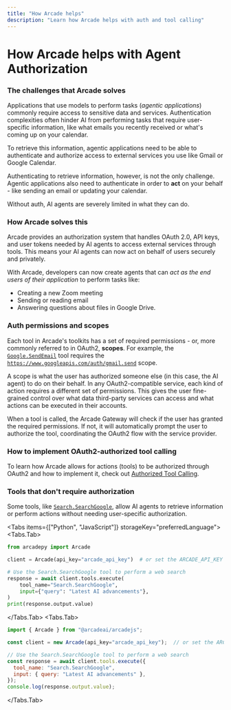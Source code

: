```yaml
---
title: "How Arcade helps"
description: "Learn how Arcade helps with auth and tool calling"
---
```


# How Arcade helps with Agent Authorization

### The challenges that Arcade solves

Applications that use models to perform tasks (_agentic applications_) commonly require access to sensitive data and services. Authentication complexities often hinder AI from performing tasks that require user-specific information, like what emails you recently received or what's coming up on your calendar.

To retrieve this information, agentic applications need to be able to authenticate and authorize access to external services you use like Gmail or Google Calendar.

Authenticating to retrieve information, however, is not the only challenge. Agentic applications also need to authenticate in order to **act** on your behalf - like sending an email or updating your calendar.

Without auth, AI agents are severely limited in what they can do.

### How Arcade solves this

Arcade provides an authorization system that handles OAuth 2.0, API keys, and user tokens needed by AI agents to access external services through tools. This means your AI agents can now act on behalf of users securely and privately.

With Arcade, developers can now create agents that can _act as the end users of their application_ to perform tasks like:

- Creating a new Zoom meeting
- Sending or reading email
- Answering questions about files in Google Drive.

### Auth permissions and scopes

Each tool in Arcade's toolkits has a set of required permissions - or, more commonly referred to in OAuth2, **scopes**. For example, the [`Google.SendEmail`](/toolkits/productivity/google/gmail#sendemail) tool requires the [`https://www.googleapis.com/auth/gmail.send`](https://developers.google.com/identity/protocols/oauth2/scopes#gmail) scope.

A scope is what the user has authorized someone else (in this case, the AI agent) to do on their behalf. In any OAuth2-compatible service, each kind of action requires a different set of permissions. This gives the user fine-grained control over what data third-party services can access and what actions can be executed in their accounts.

When a tool is called, the Arcade Gateway will check if the user has granted the required permissions. If not, it will automatically prompt the user to authorize the tool, coordinating the OAuth2 flow with the service provider.

### How to implement OAuth2-authorized tool calling

To learn how Arcade allows for actions (tools) to be authorized through OAuth2 and how to implement it, check out [Authorized Tool Calling](/home/auth/auth-tool-calling).


### Tools that don't require authorization

Some tools, like [`Search.SearchGoogle`](/toolkits/search/google_search#searchgoogle), allow AI agents to retrieve information or perform actions without needing user-specific authorization.

<Tabs items={["Python", "JavaScript"]} storageKey="preferredLanguage">
<Tabs.Tab>
```python
from arcadepy import Arcade

client = Arcade(api_key="arcade_api_key")  # or set the ARCADE_API_KEY env var

# Use the Search.SearchGoogle tool to perform a web search
response = await client.tools.execute(
    tool_name="Search.SearchGoogle",
    input={"query": "Latest AI advancements"},
)
print(response.output.value)
```
</Tabs.Tab>
<Tabs.Tab>
```javascript
import { Arcade } from "@arcadeai/arcadejs";

const client = new Arcade(api_key="arcade_api_key");  // or set the ARCADE_API_KEY env var

// Use the Search.SearchGoogle tool to perform a web search
const response = await client.tools.execute({
  tool_name: "Search.SearchGoogle",
  input: { query: "Latest AI advancements" },
});
console.log(response.output.value);
```
</Tabs.Tab>
</Tabs>
